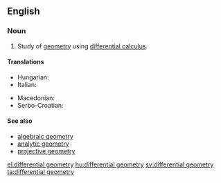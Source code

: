 ==English==

{{wikipedia}}

===Noun===
{{en-noun|-}}

# {{geometry}} Study of [[geometry]] using [[differential calculus]].

====Translations====
{{trans-top|differential geometry}}
* Hungarian: {{t-|hu|differenciálgeometria}}
* Italian: {{t-|it|geometria differenziale|f}}
{{trans-mid}}
* Macedonian: {{t-|mk|диференцијална геометрија|f|tr=diferencijálna geométrija}}
* Serbo-Croatian: {{t|sh|diferencijalna geometrija|f}}
{{trans-bottom}}

====See also====
* [[algebraic geometry]]
* [[analytic geometry]]
* [[projective geometry]]

[[el:differential geometry]]
[[hu:differential geometry]]
[[sv:differential geometry]]
[[ta:differential geometry]]